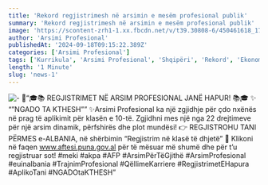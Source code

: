 ```yaml
---
title: 'Rekord regjistrimesh në arsimin e mesëm profesional publik'
summary: 'Rekord regjistrimesh në arsimin e mesëm profesional publik'
image: 'https://scontent-zrh1-1.xx.fbcdn.net/v/t39.30808-6/450461618_17990170067671385_4351241184343695567_n.jpg?stp=dst-jpg_s1080x2048&_nc_cat=108&ccb=1-7&_nc_sid=127cfc&_nc_ohc=6FL_MMPdtM8Q7kNvgEkDopl&_nc_ht=scontent-zrh1-1.xx&_nc_gid=AvLHsNrv6-2z4HQXKg4bS2e&oh=00_AYB3lXOOUpqhhC_vZ_191zh_b19ZfibSd7TBijs76ZBK7w&oe=6701A64F'
author: 'Arsimi Profesional'
publishedAt: '2024-09-18T09:15:22.389Z'
categories: ['Arsimi Profesional']
tags: ['Kurrikula', 'Arsimi Profesional', 'Shqipëri', 'Rekord', 'Ekonomi', 'Arsimi', 'Mesme', 'Rekord']
length: '1 Minute'
slug: 'news-1'
---
```


![-](https://scontent-zrh1-1.xx.fbcdn.net/v/t39.30808-6/450461618_17990170067671385_4351241184343695567_n.jpg?stp=dst-jpg_s1080x2048&_nc_cat=108&ccb=1-7&_nc_sid=127cfc&_nc_ohc=6FL_MMPdtM8Q7kNvgEkDopl&_nc_ht=scontent-zrh1-1.xx&_nc_gid=AvLHsNrv6-2z4HQXKg4bS2e&oh=00_AYB3lXOOUpqhhC_vZ_191zh_b19ZfibSd7TBijs76ZBK7w&oe=6701A64F)
👩“🎓📚 REGJISTRIMET NË ARSIM PROFESIONAL JANË HAPUR! 📚🎓
✨ “”NGADO TA KTHESH”” ✨Arsimi Profesional ka një zgjidhje për çdo nxënës në prag të aplikimit për klasën e 10-të.
Zgjidhni mes një nga 22 drejtimeve për një arsim dinamik, përfshirës dhe plot mundësi!
👉  REGJISTROHU TANI PËRMES e-ALBANIA, në shërbimin “Regjistrim në klasë të dhjetë”
🔗 Klikoni në faqen www.aftesi.puna.gov.al për të mësuar më shumë dhe për t’u regjistruar sot!
#meki #akpa #AFP #ArsimPërTëGjithë #ArsimProfesional #euinalbania #TrajnimProfesional #QëllimeKarriere #RegjistrimetEHapura #AplikoTani #NGADOtaKTHESH”